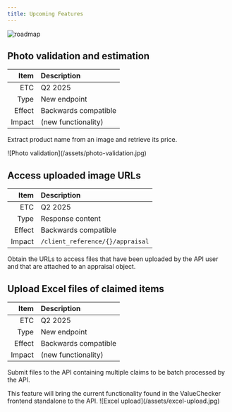 ```yaml
---
title: Upcoming Features
---
```


![roadmap](/assets/roadmap-mountain.jpg)

## <Icon icon="camera" size={24} /> Photo validation and estimation

|   Item | Description          |
| -----: | :------------------- |
|    ETC | Q2 2025              |
|   Type | New endpoint         |
| Effect | Backwards compatible |
| Impact | (new functionality)  |

Extract product name from an image and retrieve its price.

<Accordion icon="image" title="More information.">
  ![Photo validation](/assets/photo-validation.jpg)
</Accordion>

## <Icon icon="images" size={24} /> Access uploaded image URLs

|   Item | Description                      |
| -----: | :------------------------------- |
|    ETC | Q2 2025                          |
|   Type | Response content                 |
| Effect | Backwards compatible             |
| Impact | `/client_reference/{}/appraisal` |

Obtain the URLs to access files that have been uploaded by the API user and that are attached to an appraisal object.

## <Icon icon="file-arrow-up" size={24} /> Upload Excel files of claimed items

|   Item | Description          |
| -----: | :------------------- |
|    ETC | Q2 2025              |
|   Type | New endpoint         |
| Effect | Backwards compatible |
| Impact | (new functionality)  |

Submit files to the API containing multiple claims to be batch processed by the API.

<Accordion icon="image" title="More information.">
  This feature will bring the current functionality found in the ValueChecker frontend standalone to the
  API. ![Excel upload](/assets/excel-upload.jpg)
</Accordion>
